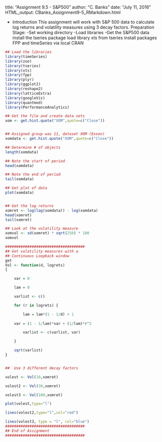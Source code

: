title: "Assignment 9.5 - S&P500"
author: "C. Banks"
date: "July 11, 2016"
HTML_output: CBanks_Assignment9-5_RMarkdown.html

*  Introduction
 This assignment will work with S&P 500 data
 to calculate log returns and volatility measures 
 using 3 decay factors.
 Preparation Stage:
 -Set working directory
 -Load libraries
 -Get the S&P500 data
 install the tseries package
 load library xts from tseries
 install packages FPP and timeSeries via local CRAN

```{r} 
## Load the libraries
library(timeSeries)
library(zoo)
library(tseries)
library(xts)
library(fpp)
library(plyr) 
library(ggplot2)
library(reshape2)
library(latticeExtra)
library(googleVis)
library(quantmod)
library(PerformanceAnalytics)

## Get the file and create data sets
xom <- get.hist.quote("XOM",quote=c("Close"))


## Assigned group was 11, dataset XOM (Exxon)
xomdata <- get.hist.quote("XOM",quote=c("Close"))

## Determine # of objects
length(xomdata)

## Note the start of period
head(xomdata)  

## Note the end of period
tail(xomdata)

## Get plot of data
plot(xomdata)


## Get the log returns
xomret <- log(lag(xomdata)) - log(xomdata)
head(xomret)
tail(xomret)

## Look at the volatility measure
xomvol <- sd(xomret) * sqrt(250) * 100
xomvol

####################################
## Get volatility measures with a
## Continuous Loopback window
get
Vol <- function(d, logrets)
{

	var = 0

	lam = 0

	varlist <- c()

	for (r in logrets) {

		lam = lam*(1 - 1/d) + 1
	
	var = (1 - 1/lam)*var + (1/lam)*r^2

		varlist <- c(varlist, var)

	}

	sqrt(varlist)
}


##  Use 3 different decay factors

volest <- Vol(10,xomret)

volest2 <- Vol(30,xomret)

volest3 <- Vol(100,xomret)

plot(volest,type="l")

lines(volest2,type="l",col="red")

lines(volest3, type = "l", col="blue")
####################################
## End of Assignment
####################################





```
